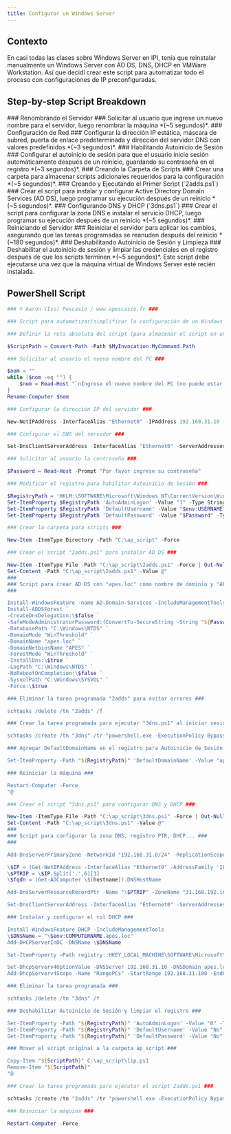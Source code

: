 ```yaml
---
title: Configurar un Windows Server
---
```


## Contexto

En casi todas las clases sobre Windows Server en IPI, tenía que reinstalar manualmente un Windows Server con AD DS, DNS, DHCP en VMWare Workstation. Así que decidí crear este script para automatizar todo el proceso con configuraciones de IP preconfiguradas.

## Step-by-step Script Breakdown

<DynamicCallout>
<Steps>
<Step>
### Renombrando el Servidor ###
Solicitar al usuario que ingrese un nuevo nombre para el servidor, luego renombrar la máquina *(~5 segundos)*.
</Step>

<Step>
### Configuración de Red ###
Configurar la dirección IP estática, máscara de subred, puerta de enlace predeterminada y dirección del servidor DNS con valores predefinidos *(~3 segundos)*.
</Step>

<Step>
### Habilitando Autoinicio de Sesión ###
Configurar el autoinicio de sesión para que el usuario inicie sesión automáticamente después de un reinicio, guardando su contraseña en el registro *(~3 segundos)*.
</Step>

<Step>
### Creando la Carpeta de Scripts ###
Crear una carpeta para almacenar scripts adicionales requeridos para la configuración *(~5 segundos)*.
</Step>

<Step>
### Creando y Ejecutando el Primer Script (`2adds.ps1`) ###
Crear el script para instalar y configurar Active Directory Domain Services (AD DS), luego programar su ejecución después de un reinicio *(~5 segundos)*.
</Step>

<Step>
### Configurando DNS y DHCP (`3dns.ps1`) ###
Crear el script para configurar la zona DNS e instalar el servicio DHCP, luego programar su ejecución después de un reinicio *(~5 segundos)*.
</Step>

<Step>
### Reiniciando el Servidor ###
Reiniciar el servidor para aplicar los cambios, asegurando que las tareas programadas se reanuden después del reinicio *(~180 segundos)*.
</Step>

<Step>
### Deshabilitando Autoinicio de Sesión y Limpieza ###
Deshabilitar el autoinicio de sesión y limpiar las credenciales en el registro después de que los scripts terminen *(~5 segundos)*.
</Step>
</Steps>
</DynamicCallout>
<Callout type="warn">
Este script debe ejecutarse una vez que la máquina virtual de Windows Server esté recién instalada.
</Callout>

## PowerShell Script
```ps1 {title="config-wserver.ps1"}
### © Aaron (Iso) Pescasio / www.apescasio.fr ###

### Script para automatizar/simplificar la configuración de un Windows Server con AD DS, DNS, DHCP preconfigurados ###

### Definir la ruta absoluta del script (para almacenar el script en una carpeta al final) ###

$ScriptPath = Convert-Path -Path $MyInvocation.MyCommand.Path

### Solicitar al usuario el nuevo nombre del PC ###

$nom = ""
while ($nom -eq "") {
    $nom = Read-Host "`nIngrese el nuevo nombre del PC (no puede estar vacío)"
}
Rename-Computer $nom

### Configurar la dirección IP del servidor ###

New-NetIPAddress -InterfaceAlias "Ethernet0" -IPAddress 192.168.31.10 -PrefixLength 24 -DefaultGateway 192.168.31.254 | Out-Null

### Configurar el DNS del servidor ###

Set-DnsClientServerAddress -InterfaceAlias "Ethernet0" -ServerAddresses 192.168.31.10 | Out-Null

### Solicitar al usuario la contraseña ###

$Password = Read-Host -Prompt "Por favor ingrese su contraseña"

### Modificar el registro para habilitar Autoinicio de Sesión ###

$RegistryPath = 'HKLM:\SOFTWARE\Microsoft\Windows NT\CurrentVersion\Winlogon'
Set-ItemProperty $RegistryPath 'AutoAdminLogon' -Value "1" -Type String
Set-ItemProperty $RegistryPath 'DefaultUsername' -Value "$env:USERNAME" -Type String
Set-ItemProperty $RegistryPath 'DefaultPassword' -Value "$Password" -Type String

### Crear la carpeta para scripts ###

New-Item -ItemType Directory -Path "C:\ap_script" -Force

### Crear el script "2adds.ps1" para instalar AD DS ###

New-Item -ItemType File -Path "C:\ap_script\2adds.ps1" -Force | Out-Null
Set-Content -Path "C:\ap_script\2adds.ps1" -Value @"
###
### Script para crear AD DS con "apes.loc" como nombre de dominio y "APES" como nombre NETBIOS ###
###

Install-WindowsFeature -name AD-Domain-Services –IncludeManagementTools
Install-ADDSForest `
-CreateDnsDelegation:\$false `
-SafeModeAdministratorPassword:(ConvertTo-SecureString -String "${Password}" -AsPlainText -Force) `
-DatabasePath "C:\Windows\NTDS" `
-DomainMode "WinThreshold" `
-DomainName "apes.loc" `
-DomainNetbiosName "APES" `
-ForestMode "WinThreshold" `
-InstallDns:\$true `
-LogPath "C:\Windows\NTDS" `
-NoRebootOnCompletion:\$false `
-SysvolPath "C:\Windows\SYSVOL" `
-Force:\$true

### Eliminar la tarea programada "2adds" para evitar errores ###

schtasks /delete /tn "2adds" /f

### Crear la tarea programada para ejecutar "3dns.ps1" al iniciar sesión ###

schtasks /create /tn "3dns" /tr "powershell.exe -ExecutionPolicy Bypass -File C:\ap_script\3dns.ps1" /rl highest /sc onlogon

### Agregar DefaultDomainName en el registro para Autoinicio de Sesión ###

Set-ItemProperty -Path "${RegistryPath}" 'DefaultDomainName' -Value "apes.loc" -Type String

### Reiniciar la máquina ###

Restart-Computer -Force
"@

### Crear el script "3dns.ps1" para configurar DNS y DHCP ###

New-Item -ItemType File -Path "C:\ap_script\3dns.ps1" -Force | Out-Null
Set-Content -Path "C:\ap_script\3dns.ps1" -Value @"
###
### Script para configurar la zona DNS, registro PTR, DHCP... ###
###

Add-DnsServerPrimaryZone -NetworkId "192.168.31.0/24" -ReplicationScope 'Domain'

\$IP = (Get-NetIPAddress -InterfaceAlias "Ethernet0" -AddressFamily 'IPv4').IPV4Address
\$PTRIP = \$IP.Split('.',6)[3]
\$fqdn = (Get-ADComputer \$(hostname)).DNSHostName

Add-DnsServerResourceRecordPtr -Name "\$PTRIP" -ZoneName "31.168.192.in-addr.arpa" -PtrDomainName "\$fqdn"

Set-DnsClientServerAddress -InterfaceAlias "Ethernet0" -ServerAddresses 192.168.31.10, 127.0.0.1

### Instalar y configurar el rol DHCP ###

Install-WindowsFeature DHCP -IncludeManagementTools
\$DNSName = "\$env:COMPUTERNAME.apes.loc"
Add-DHCPServerInDC -DNSName \$DNSName

Set-ItemProperty –Path registry::HKEY_LOCAL_MACHINE\SOFTWARE\Microsoft\ServerManager\Roles\12 –Name ConfigurationState –Value 2

Set-DhcpServerv4OptionValue -DNSServer 192.168.31.10 -DNSDomain apes.loc -Router 192.168.31.254
Add-DhcpServerv4Scope -Name "RangoPCs" -StartRange 192.168.31.100 -EndRange 192.168.31.200 -SubnetMask 255.255.255.0 -Description "Rango DHCP para computadoras del dominio APES"

### Eliminar la tarea programada ###

schtasks /delete /tn "3dns" /f

### Deshabilitar Autoinicio de Sesión y limpiar el registro ###

Set-ItemProperty -Path "${RegistryPath}" 'AutoAdminLogon' -Value "0" -Type String
Set-ItemProperty -Path "${RegistryPath}" 'DefaultUsername' -Value "No" -Type String
Set-ItemProperty -Path "${RegistryPath}" 'DefaultPassword' -Value "No" -Type String

### Mover el script original a la carpeta ap_script ###

Copy-Item "${ScriptPath}" C:\ap_script\1ip.ps1
Remove-Item "${ScriptPath}"
"@

### Crear la tarea programada para ejecutar el script 2adds.ps1 ###

schtasks /create /tn "2adds" /tr "powershell.exe -ExecutionPolicy Bypass -File C:\ap_script\2adds.ps1" /rl highest /sc onlogon

### Reiniciar la máquina ###

Restart-Computer -Force